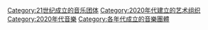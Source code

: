 [[Category:21世纪成立的音乐团体|Category:21世纪成立的音乐团体]]
[[Category:2020年代建立的艺术组织|Category:2020年代建立的艺术组织]]
[[Category:2020年代音樂|Category:2020年代音樂]]
[[Category:各年代成立的音樂團體|Category:各年代成立的音樂團體]]